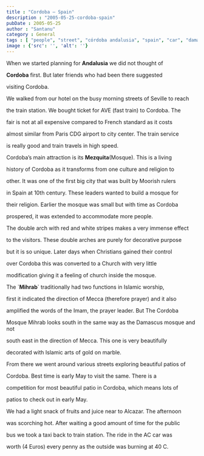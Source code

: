 ```yaml
---
title : "Cordoba – Spain"
description : "2005-05-25-cordoba-spain"
pubDate : 2005-05-25
author : "Santanu"
category : General
tags : [ "people", "street", "córdoba andalusia", "spain", "car", "damascus mosque", "taxi", "cordoba", "airport", "rain",]
image : {'src': '', 'alt': ''}
---
```





When we started planning for **Andalusia** we did not thought of

**Cordoba** first. But later friends who had been there suggested

visiting Cordoba.



We walked from our hotel on the busy morning streets of Seville to reach

the train station. We bought ticket for AVE (fast train) to Cordoba. The

fair is not at all expensive compared to French standard as it costs

almost similar from Paris CDG airport to city center. The train service

is really good and train travels in high speed.



  



  



Cordoba’s main attraction is its **Mezquita**(Mosque). This is a living

history of Cordoba as it transforms from one culture and religion to

other. It was one of the first big city that was built by Moorish rulers

in Spain at 10th century. These leaders wanted to build a mosque for

their religion. Earlier the mosque was small but with time as Cordoba

prospered, it was extended to accommodate more people.



  



The double arch with red and white stripes makes a very immense effect

to the visitors. These double arches are purely for decorative purpose

but it is so unique. Later days when Christians gained their control

over Cordoba this was converted to a Church with very little

modification giving it a feeling of church inside the mosque.







The \`**Mihrab**\` traditionally had two functions in Islamic worship,

first it indicated the direction of Mecca (therefore prayer) and it also

amplified the words of the Imam, the prayer leader. But The Cordoba

Mosque Mihrab looks south in the same way as the Damascus mosque and not

south east in the direction of Mecca. This one is very beautifully

decorated with Islamic arts of gold on marble.



  



  



From there we went around various streets exploring beautiful patios of

Cordoba. Best time is early May to visit the same. There is a

competition for most beautiful patio in Cordoba, which means lots of

patios to check out in early May.



  



We had a light snack of fruits and juice near to Alcazar. The afternoon

was scorching hot. After waiting a good amount of time for the public

bus we took a taxi back to train station. The ride in the AC car was

worth (4 Euros) every penny as the outside was burning at 40 C.
